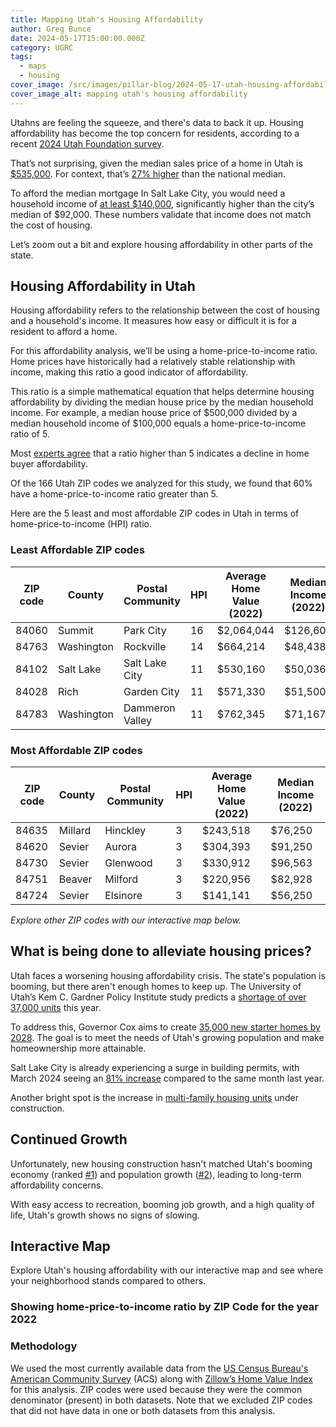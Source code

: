 ```yaml
---
title: Mapping Utah's Housing Affordability
author: Greg Bunce
date: 2024-05-17T15:00:00.000Z
category: UGRC
tags:
  - maps
  - housing
cover_image: /src/images/pillar-blog/2024-05-17-utah-housing-affordability-map/affordable_housing_social_card.png
cover_image_alt: mapping utah's housing affordability
---
```



<link rel="stylesheet" href="https://js.arcgis.com/4.29/esri/themes/light/main.css" />
<script src="https://js.arcgis.com/4.29/"></script>
<script type="module" src="https://js.arcgis.com/map-components/4.29/arcgis-map-components.esm.js"></script>

Utahns are feeling the squeeze, and there's data to back it up. Housing affordability has become the top concern for residents, according to a recent [2024 Utah Foundation survey](https://www.utahfoundation.org/wp-content/uploads/rr819.pdf).

That’s not surprising, given the median sales price of a home in Utah is [$535,000](https://www.redfin.com/state/Utah/housing-market). For context, that’s [27% higher](https://www.redfin.com/us-housing-market) than the national median.

To afford the median mortgage In Salt Lake City, you would need a household income of [at least $140,000](https://www.axios.com/local/salt-lake-city/2023/11/02/affordable-home-slc-house-mortgage-prices), significantly higher than the city’s median of $92,000. These numbers validate that income does not match the cost of housing.

Let’s zoom out a bit and explore housing affordability in other parts of the state.

## Housing Affordability in Utah

Housing affordability refers to the relationship between the cost of housing and a household's income. It measures how easy or difficult it is for a resident to afford a home.

For this affordability analysis, we’ll be using a home-price-to-income ratio. Home prices have historically had a relatively stable relationship with income, making this ratio a good indicator of affordability.

This ratio is a simple mathematical equation that helps determine housing affordability by dividing the median house price by the median household income. For example, a median house price of $500,000 divided by a median household income of $100,000 equals a home-price-to-income ratio of 5.

Most [experts agree](https://www.fidelity.com/viewpoints/personal-finance/before-buying-house) that a ratio higher than 5 indicates a decline in home buyer affordability.

Of the 166 Utah ZIP codes we analyzed for this study, we found that 60% have a home-price-to-income ratio greater than 5.

Here are the 5 least and most affordable ZIP codes in Utah in terms of home-price-to-income (HPI) ratio.

### Least Affordable ZIP codes

| ZIP code | County     | Postal Community | HPI | Average Home Value (2022) | Median Income (2022) |
| -------- | ---------- | ---------------- | --- | ------------------------- | -------------------- |
| 84060    | Summit     | Park City        | 16  | $2,064,044                | $126,602             |
| 84763    | Washington | Rockville        | 14  | $664,214                  | $48,438              |
| 84102    | Salt Lake  | Salt Lake City   | 11  | $530,160                  | $50,036              |
| 84028    | Rich       | Garden City      | 11  | $571,330                  | $51,500              |
| 84783    | Washington | Dammeron Valley  | 11  | $762,345                  | $71,167              |

### Most Affordable ZIP codes

| ZIP code | County  | Postal Community | HPI | Average Home Value (2022) | Median Income (2022) |
| -------- | ------- | ---------------- | --- | ------------------------- | -------------------- |
| 84635    | Millard | Hinckley         | 3   | $243,518                  | $76,250              |
| 84620    | Sevier  | Aurora           | 3   | $304,393                  | $91,250              |
| 84730    | Sevier  | Glenwood         | 3   | $330,912                  | $96,563              |
| 84751    | Beaver  | Milford          | 3   | $220,956                  | $82,928              |
| 84724    | Sevier  | Elsinore         | 3   | $141,141                  | $56,250              |

_Explore other ZIP codes with our interactive map below._

## What is being done to alleviate housing prices?

Utah faces a worsening housing affordability crisis. The state's population is booming, but there aren't enough homes to keep up. The University of Utah’s Kem C. Gardner Policy Institute study predicts a [shortage of over 37,000 units](https://d36oiwf74r1rap.cloudfront.net/wp-content/uploads/State-Of-Housing-Sep2023.pdf?x71849) this year.

To address this, Governor Cox aims to create [35,000 new starter homes by 2028](https://utahnewsdispatch.com/2024/03/29/housing-market-utah-gov-cox-goal-starter-homes). The goal is to meet the needs of Utah's growing population and make homeownership more attainable.

Salt Lake City is already experiencing a surge in building permits, with March 2024 seeing an [81% increase](https://www.axios.com/local/salt-lake-city/2024/05/06/single-family-home-building-permits-increase) compared to the same month last year.

Another bright spot is the increase in [multi-family housing units](https://www.utahbusiness.com/multifamily-housing-options-utah/) under construction.

## Continued Growth

Unfortunately, new housing construction hasn't matched Utah's booming economy (ranked [#1](https://www.utahbusiness.com/multifamily-housing-options-utah/)) and population growth ([#2](https://www.utahbusiness.com/multifamily-housing-options-utah/)), leading to long-term affordability concerns.

With easy access to recreation, booming job growth, and a high quality of life, Utah's growth shows no signs of slowing.

## Interactive Map

Explore Utah's housing affordability with our interactive map and see where your neighborhood stands compared to others.

### Showing home-price-to-income ratio by ZIP Code for the year 2022

<div class="mx-auto aspect-video w-full max-w-4xl overflow-hidden rounded-lg border shadow-xl dark:border-black/30">
  <arcgis-map item-id="85fa417923084153b1436cafd3099211">
    <arcgis-legend position="top-right" />
    <arcgis-search position="bottom-left" />
  </arcgis-map>
</div>

### Methodology

We used the most currently available data from the [US Census Bureau's American Community Survey](https://www.census.gov/programs-surveys/acs) (ACS) along with [Zillow’s Home Value Index](https://www.zillow.com/research/data/) for this analysis. ZIP codes were used because they were the common denominator (present) in both datasets. Note that we excluded ZIP codes that did not have data in one or both datasets from this analysis.

